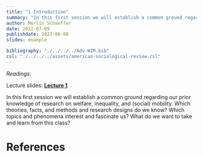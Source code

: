 ```yaml
---
title: "1 Introduction"
summary: "In this first session we will establish a common ground regarding our prior knowledge of research on welfare, inequality, and (social) mobility"
author: Merlin Schaeffer
date: 2022-07-09
publishdate: 2022-06-08
slides: example

bibliography: "./../../../Adv-WIM.bib"
csl: "./../../../assets/american-sociological-review.csl"
---
```


*Readings*: 

Lecture slides: [**Lecture 1**](/Sessions/1-Intro/1-Intro.html)

<!-- ![](/Sessions/1-Correlation-n-Regression/1-Correlation-n-Regression_files/figure-html/min_resid-1.png) -->

In this first session we will establish a common ground regarding our prior knowledge of research on welfare, inequality, and (social) mobility. Which theories, facts, and methods and research designs do we know? Which topics and phenomena interest and fascinate us? What do we want to take and learn from this class?

# References